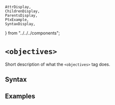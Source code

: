     AttrDisplay,
    ChildrenDisplay,
    ParentsDisplay,
    PtxExample,
    SyntaxDisplay,
} from "../../../components";

# `<objectives>`

Short description of what the `<objectives>` tag does.

## Syntax

<SyntaxDisplay name="objectives" />

## Examples

    